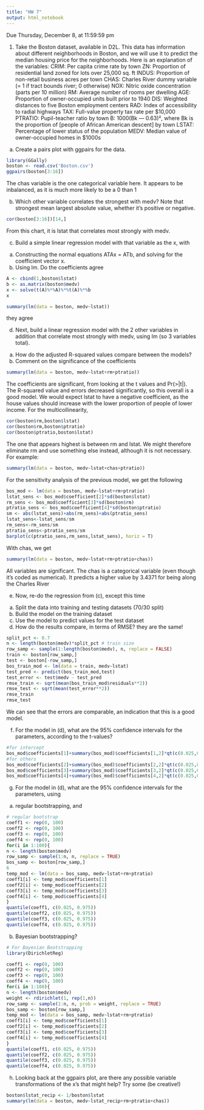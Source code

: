 ```yaml
---
title: "HW 7"
output: html_notebook
---
```


Due Thursday, December 8, at 11:59:59 pm

1. Take the Boston dataset, available in D2L. This data has information about different neighborhoods in Boston, and we will use it to predict the median housing price for the neighborhoods. Here is an explanation of the variables:
CRIM: Per capita crime rate by town
ZN: Proportion of residential land zoned for lots over 25,000 sq. ft
INDUS: Proportion of non-retail business acres per town
CHAS: Charles River dummy variable (= 1 if tract bounds river; 0 otherwise)
NOX: Nitric oxide concentration (parts per 10 million)
RM: Average number of rooms per dwelling
AGE: Proportion of owner-occupied units built prior to 1940
DIS: Weighted distances to five Boston employment centers
RAD: Index of accessibility to radial highways
TAX: Full-value property tax rate per $10,000
PTRATIO: Pupil-teacher ratio by town
B: 1000(Bk — 0.63)², where Bk is the proportion of [people of African American descent] by town
LSTAT: Percentage of lower status of the population
MEDV: Median value of owner-occupied homes in $1000s

(a) Create a pairs plot with ggpairs for the data. 
```r
library(GGally)
boston <- read.csv('Boston.csv')
ggpairs(boston[3:16])
```
The chas variable is the one categorical variable here. It appears to be inbalanced, as it is much more likely to be a 0 than 1

(b) Which other variable correlates the strongest with medv? Note that strongest mean largest absolute value, whether it’s positive or negative.
```r
cor(boston[3:16])[14,]
```
From this chart, it is lstat that correlates most strongly with medv.


(c) Build a simple linear regression model with that variable as the x, with
a. Constructing the normal equations ATAx = ATb, and solving for the coefficient vector x.
b. Using lm. Do the coefficients agree
```r
A <- cbind(1,boston$lstat)
b <- as.matrix(boston$medv)
x <- solve(t(A)%*%A)%*%t(A)%*%b
x
```
```r
summary(lm(data = boston, medv~lstat))
```
they agree


(d) Next, build a linear regression model with the 2 other variables in addition that correlate most strongly with medv, using lm (so 3 variables total).
a. How do the adjusted R-squared values compare between the models?
b. Comment on the significance of the coefficients
```r
summary(lm(data = boston, medv~lstat+rm+ptratio))
```
The coefficients are significant, from looking at the t values and Pr(>|t|). The R-squared value and errors
decreased significantly, so this overall is a good model. We would expect lstat to have a negative coefficient, as the house values should increase with the lower proportion of people of lower income.
For the multicollinearity,
```r
cor(boston$rm,boston$lstat)
cor(boston$rm,boston$ptratio)
cor(boston$ptratio,boston$lstat)
```
The one that appears highest is between rm and lstat. We might therefore eliminate rm and use something
else instead, although it is not necessary. For example:
```r
summary(lm(data = boston, medv~lstat+chas+ptratio))
```
For the sensitivity analysis of the previous model, we get the following
```r
bos_mod <- lm(data = boston, medv~lstat+rm+ptratio)
lstat_sens <- bos_mod$coefficient[2]*sd(boston$lstat)
rm_sens <- bos_mod$coefficient[3]*sd(boston$rm)
ptratio_sens <- bos_mod$coefficient[4]*sd(boston$ptratio)
sm <- abs(lstat_sens)+abs(rm_sens)+abs(ptratio_sens)
lstat_sens<-lstat_sens/sm
rm_sens<-rm_sens/sm
ptratio_sens<-ptratio_sens/sm
barplot(c(ptratio_sens,rm_sens,lstat_sens), horiz = T)
```
With chas, we get
```r
summary(lm(data = boston, medv~lstat+rm+ptratio+chas))
```
All variables are significant. The chas is a categorical variable (even though it’s coded as numerical). It
predicts a higher value by 3.4371 for being along the Charles River


(e) Now, re-do the regression from (c), except this time
a. Split the data into training and testing datasets (70/30 split)
b. Build the model on the training dataset
c. Use the model to predict values for the test dataset
d. How do the results compare, in terms of RMSE?
    they are the same!
```r
split_pct <- 0.7
n <- length(boston$medv)*split_pct # train size
row_samp <- sample(1:length(boston$medv), n, replace = FALSE)
train <- boston[row_samp,]
test <- boston[-row_samp,]
bos_train_mod <- lm(data = train, medv~lstat)
test_pred <- predict(bos_train_mod,test)
test_error <- test$medv - test_pred
rmse_train <- sqrt(mean(bos_train_mod$residuals**2))
rmse_test <- sqrt(mean(test_error**2))
rmse_train
rmse_test
```
We can see that the errors are comparable, an indication that this is a good model.
    
    
(f) For the model in (d), what are the 95% confidence intervals for the parameters, according to the t-values?
```r
#for intercept
bos_mod$coefficients[1]+summary(bos_mod)$coefficients[1,2]*qt(c(0.025,0.975),length(boston$medv)-4)
#for others
bos_mod$coefficients[2]+summary(bos_mod)$coefficients[2,2]*qt(c(0.025,0.975),length(boston$medv)-4)
bos_mod$coefficients[3]+summary(bos_mod)$coefficients[3,2]*qt(c(0.025,0.975),length(boston$medv)-4)
bos_mod$coefficients[4]+summary(bos_mod)$coefficients[4,2]*qt(c(0.025,0.975),length(boston$medv)-4)
```


(g) For the model in (d), what are the 95% confidence intervals for the parameters, using
a. regular bootstrapping, and
```r
# regular bootstrap
coeff1 <- rep(0, 100)
coeff2 <- rep(0, 100)
coeff3 <- rep(0, 100)
coeff4 <- rep(0, 100)
for(i in 1:100){
n <- length(boston$medv)
row_samp <- sample(1:n, n, replace = TRUE)
bos_samp <- boston[row_samp,]
6
temp_mod <- lm(data = bos_samp, medv~lstat+rm+ptratio)
coeff1[i] <- temp_mod$coefficients[1]
coeff2[i] <- temp_mod$coefficients[2]
coeff3[i] <- temp_mod$coefficients[3]
coeff4[i] <- temp_mod$coefficients[4]
}
quantile(coeff1, c(0.025, 0.975))
quantile(coeff2, c(0.025, 0.975))
quantile(coeff3, c(0.025, 0.975))
quantile(coeff4, c(0.025, 0.975))
```

b. Bayesian bootstrapping?
```r
# For Bayesian Bootstrapping
library(DirichletReg)

coeff1 <- rep(0, 100)
coeff2 <- rep(0, 100)
coeff3 <- rep(0, 100)
coeff4 <- rep(0, 100)
for(i in 1:100){
n <- length(boston$medv)
weight <- rdirichlet(1, rep(1,n))
row_samp <- sample(1:n, n, prob = weight, replace = TRUE)
bos_samp <- boston[row_samp,]
temp_mod <- lm(data = bos_samp, medv~lstat+rm+ptratio)
coeff1[i] <- temp_mod$coefficients[1]
coeff2[i] <- temp_mod$coefficients[2]
coeff3[i] <- temp_mod$coefficients[3]
coeff4[i] <- temp_mod$coefficients[4]
}
quantile(coeff1, c(0.025, 0.975))
quantile(coeff2, c(0.025, 0.975))
quantile(coeff3, c(0.025, 0.975))
quantile(coeff4, c(0.025, 0.975))
```

(h) Looking back at the ggpairs plot, are there any possible variable transformations of the x’s that might help? Try some (be creative!)
```r
boston$lstat_recip <- 1/boston$lstat
summary(lm(data = boston, medv~lstat_recip+rm+ptratio+chas))
```






